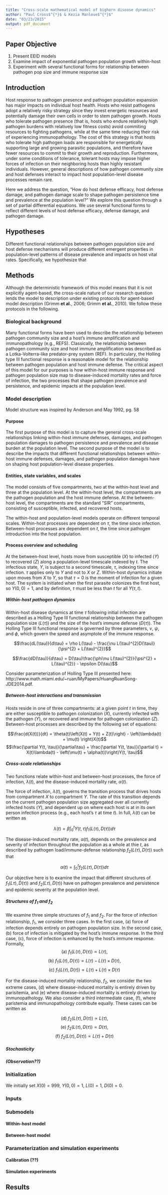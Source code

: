 ```yaml
---
title: "Cross-scale mathematical model of bighorn disease dynamics"
author: "Paul Cross$^{*}$ & Kezia Manlove$^{*}$"
date: "03/23/2015"
output: pdf_document
---
```


Paper Objective
---

1. Present EEID models
2. Examine impact of exponential pathogen population growth within-host
3. Experiment with several functional forms for relationship between pathogen pop size and immune response size

Introduction
---

Host response to pathogen presence and pathogen population expansion has major impacts on individual host health. Hosts who resist pathogens adopt a relatively risky strategy since they invest energetic resources and potentially damage their own cells in order to stem pathogen growth. Hosts who tolerate pathogen presence (that is, hosts who endure relatively high pathogen burdens with relatively low fitness costs) avoid commiting resources to fighting pathogens, while at the same time reducing their risk of experiencing immunopathology. The cost of this strategy is that hosts who tolerate high pathogen loads are responsible for energetically supporting large and growing parasitic populations, and therefore have fewer resources to commit to their growth and reproduction. Furthermore, under some conditions of tolerance, tolerant hosts may impose higher forces of infection on their neighboring hosts than highly resistant individuals. However, general descriptions of how pathogen community size and host defenses interact to impact host population-level disease processes remain rare. 

Here we address the question, "How do host defense efficacy, host defense damage, and pathogen damage scale to shape pathogen persistence time and prevalence at the population level?" We explore this question through a set of partial differential equations. We use several functional forms to reflect different levels of host defense efficacy, defense damage, and pathogen damage. 



Hypotheses 
---
Different functional relationships between pathogen population size and host defense mechanisms will produce different emergent properties in population-level patterns of disease prevalence and impacts on host vital rates. Specifically, we hypothesize that 

Methods
---

Although the deterministic framework of this model means that it is not explicitly agent-based, the cross-scale nature of our research question lends the model to description under existing protocols for agent-based model description (Grimm **et al.**, 2006; Grimm **et al.**, 2010). We follow these protocols in the following. 

### Biological background

Many functional forms have been used to describe the relationship between pathogen community size and a host's immune amplification and immunopathology (e.g., REFS). Classically, the relationship between pathogen community size and host immune amplification was described as a Lotka-Volterra-like predator-prey system (REF). In particulary, the Holling type III functional response is a reasonable model for the relationship between pathogen population and host immune defense. The critical aspect of this model for our purposes is how within-host immune response and pathogen population size map to disease-induced mortality rates and force of infection, the two processes that shape pathogen prevalence and persistence, and epidemic impacts at the population level.  

### Model description

Model structure was inspired by Anderson and May 1992, pg. 58

#### Purpose

The first purpose of this model is to capture the general cross-scale relationships linking within-host immune defenses, damages, and pathogen population damages to pathogen persistence and prevalence and disease burden at the population level. The second purpose of the model is to describe the impacts that different functional relationships between within-host immune defenses, damages, and pathogen population damages have on shaping host population-level disease properties. 

#### Entities, state variables, and scales

The model consists of five compartments, two at the within-host level and three at the population level. At the within-host level, the compartments are the pathogen population and the host immune defense. At the between-host level, the compartments are the standard "SIR" compartments, consisting of susceptible, infected, and recovered hosts.

The within-host and population-level models operate on different temporal scales. Within-host processes are dependent on $\tau$, the time since infection.  Between-host processes are dependent on $t$, the time since pathogen introduction into the host population. 

#### Process overview and scheduling

At the between-host level, hosts move from susceptible ($X$) to infected ($Y$) to recovered ($Z$) along a population-level timescale indexed by $t$. The infectious state, $Y$, is subject to a second timescale, $\tau$, indexing time since infection. $\tau$ applies only to $Y$ and not to $X$ or $Z$. Within-host dynamics initiate upon moves from $X$ to $Y$, so that $\tau = 0$ is the moment of infection for a given host. The system is initiated when the first parasite colonizes the first host, so $Y(0, 0) = 1$, and by definition, $\tau$ must be less than $t$ for all $Y(\tau, t)$. 

##### Within-host pathogen dynamics
Within-host disease dynamics at time $\tau$ following initial infection are described as a Holling Type III functional relationship between the pathogen population size ($L(\tau)$) and the size of the host's immune defense ($D(\tau)$). The Holling Type III functional response is governed by three parameters, $\nu$, $\psi$, and $\phi$, which govern the speed and asymptote of the immune response. 

$$\frac{dL(\tau)}{d\tau} = \rho L(\tau) - \frac{\nu L(\tau)^{2}D(\tau)}{\psi^{2} + L(\tau)^{2}}$$

$$\frac{dD(\tau)}{d\tau} = D(\tau)\frac{\phi\nu L(\tau)^{2}}{\psi^{2} + L(\tau)^{2}} - \epsilon D(\tau)$$

Consider parameterization of Holling Type III presented here: http://www.math.miami.edu/~ruan/MyPapers/HuangRuanSong-JDE2014.pdf.

##### Between-host interactions and transmission

Hosts reside in one of three compartments: at a given point $t$ in time, they are either susceptible to pathogen colonization ($X$), currently infected with the pathogen ($Y$), or recovered and immune for pathogen colonization ($Z$). Between-host processes are described by the following set of equations:

$$\frac{d(X(t))}{dt} = \theta(t)\left(X(t) + Y(t) + Z(t)\right) - \left(\lambda(t) + \mu(t) \right)X(t)$$
$$\frac{\partial Y(t, \tau)}{\partial\tau} + \frac{\partial Y(t, \tau)}{\partial t} = X(t)\lambda(t) - \left(\mu(t) + \alpha(t))\right)Y(t, \tau)$$


##### Cross-scale relationships

Two functions relate within-host and between-host processes, the force of infection, $\lambda(t)$, and the disease-induced mortality rate, $\alpha(t)$. 

The force of infection, $\lambda(t)$, governs the transition process that drives hosts from compartment $X$ to compartment $Y$. The rate of this transition depends on the current pathogen population size aggregated over all currently infected hosts ($Y$), and dependent up on where each host is at in its own person infection process (e.g., each host's $\tau$ at time $t$). In full, $\lambda(t)$ can be written as

$$\lambda(t) = \beta\int_{0}^{t}Y(t,\tau)f_{1}\left(L(\tau), D(\tau)\right) d\tau $$

The disease-induced mortality rate, $\alpha(t)$, depends on the prevalence and severity of infection throughout the population as a whole at thie $t$, as described by pathogen load/immune-defense relationship $f_{2}\left(L(\tau), D(\tau)\right)$ such that

$$\alpha(t) = \int_{0}^{t}f_{2}\left(L(\tau), D(\tau)\right)d\tau$$

Our objective here is to examine the impact that different structures of $f_{1}\left(L\tau), D(\tau)\right)$ and $f_{2}\left(L\tau), D(\tau)\right)$ have on pathogen prevalence and persistence and epidemic severity at the population level.

##### Structures of $f_{1}$ and $f_{2}$

We examine three simple structures of $f_{1}$ and $f_{2}$. For the force of infection relationship, $f_{1}$, we consider three cases. In the first case, (a) force of infection depends entirely on pathogen population size. In the second case, (b) force of infection is mitigated by the host's immune response. In the third case, (c), force of infection is enhanced by the host's immune response. Formally, 
$$\text{(a) } f_{1}\left(L(\tau), D(\tau)\right) \propto L(\tau),$$
$$\text{(b) }f_{1}\left(L(\tau), D(\tau)\right) \propto L(\tau) - L(\tau) \times D(\tau),$$
$$\text{(c) }f_{1}\left(L(\tau), D(\tau)\right) \propto L(\tau) + L(\tau) \times D(\tau)$$

For the disease-induced mortality relationship, $f_{2}$, we consider the two extreme cases, (d) where disease-induced mortality is entirely driven by parisitemia, and (e) where disease-induced mortality is entirely driven by immunopathology. We also consider a third intermediate case, (f), where paristemia and immunopathology contribute equally. These cases can be written as

$$\text{(d) } f_{2}\left(L(\tau), D(\tau)\right) \propto L(\tau),$$
$$\text{(e) }f_{2}\left(L(\tau), D(\tau)\right) \propto D(\tau),$$
$$\text{(f) }f_{2}\left(L(\tau), D(\tau)\right) \propto L(\tau) + D(\tau)$$


##### Stochasticity

##### (Observation??)

### Initialization
We initially set $X(0) = 999$, $Y(0, 0) = 1$, $L(0) = 1$, $D(0) = 0$. 

### Inputs

### Submodels

#### Within-host model

#### Between-host model

### Parameterization and simulation experiments

#### Calibration (??)

#### Simulation experiments

Results
---

